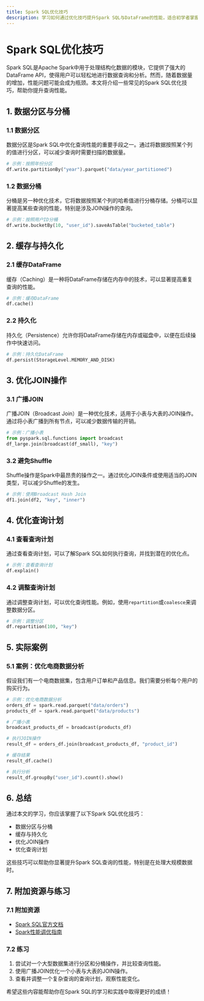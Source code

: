 ```yaml
---
title: Spark SQL优化技巧
description: 学习如何通过优化技巧提升Spark SQL与DataFrame的性能，适合初学者掌握核心优化策略。
---
```


# Spark SQL优化技巧

Spark SQL是Apache Spark中用于处理结构化数据的模块，它提供了强大的DataFrame API，使得用户可以轻松地进行数据查询和分析。然而，随着数据量的增加，性能问题可能会成为瓶颈。本文将介绍一些常见的Spark SQL优化技巧，帮助你提升查询性能。

## 1. 数据分区与分桶

### 1.1 数据分区
数据分区是Spark SQL中优化查询性能的重要手段之一。通过将数据按照某个列的值进行分区，可以减少查询时需要扫描的数据量。

```python
# 示例：按照年份分区
df.write.partitionBy("year").parquet("data/year_partitioned")
```

### 1.2 数据分桶
分桶是另一种优化技术，它将数据按照某个列的哈希值进行分桶存储。分桶可以显著提高某些查询的性能，特别是涉及JOIN操作的查询。

```python
# 示例：按照用户ID分桶
df.write.bucketBy(10, "user_id").saveAsTable("bucketed_table")
```

## 2. 缓存与持久化

### 2.1 缓存DataFrame
缓存（Caching）是一种将DataFrame存储在内存中的技术，可以显著提高重复查询的性能。

```python
# 示例：缓存DataFrame
df.cache()
```

### 2.2 持久化
持久化（Persistence）允许你将DataFrame存储在内存或磁盘中，以便在后续操作中快速访问。

```python
# 示例：持久化DataFrame
df.persist(StorageLevel.MEMORY_AND_DISK)
```

## 3. 优化JOIN操作

### 3.1 广播JOIN
广播JOIN（Broadcast Join）是一种优化技术，适用于小表与大表的JOIN操作。通过将小表广播到所有节点，可以减少数据传输的开销。

```python
# 示例：广播小表
from pyspark.sql.functions import broadcast
df_large.join(broadcast(df_small), "key")
```

### 3.2 避免Shuffle
Shuffle操作是Spark中最昂贵的操作之一。通过优化JOIN条件或使用适当的JOIN类型，可以减少Shuffle的发生。

```python
# 示例：使用Broadcast Hash Join
df1.join(df2, "key", "inner")
```

## 4. 优化查询计划

### 4.1 查看查询计划
通过查看查询计划，可以了解Spark SQL如何执行查询，并找到潜在的优化点。

```python
# 示例：查看查询计划
df.explain()
```

### 4.2 调整查询计划
通过调整查询计划，可以优化查询性能。例如，使用`repartition`或`coalesce`来调整数据分区。

```python
# 示例：调整分区
df.repartition(100, "key")
```

## 5. 实际案例

### 5.1 案例：优化电商数据分析
假设我们有一个电商数据集，包含用户订单和产品信息。我们需要分析每个用户的购买行为。

```python
# 示例：优化电商数据分析
orders_df = spark.read.parquet("data/orders")
products_df = spark.read.parquet("data/products")

# 广播小表
broadcast_products_df = broadcast(products_df)

# 执行JOIN操作
result_df = orders_df.join(broadcast_products_df, "product_id")

# 缓存结果
result_df.cache()

# 执行分析
result_df.groupBy("user_id").count().show()
```

## 6. 总结

通过本文的学习，你应该掌握了以下Spark SQL优化技巧：
- 数据分区与分桶
- 缓存与持久化
- 优化JOIN操作
- 优化查询计划

这些技巧可以帮助你显著提升Spark SQL查询的性能，特别是在处理大规模数据时。

## 7. 附加资源与练习

### 7.1 附加资源
- [Spark SQL官方文档](https://spark.apache.org/docs/latest/sql-programming-guide.html)
- [Spark性能调优指南](https://spark.apache.org/docs/latest/tuning.html)

### 7.2 练习
1. 尝试对一个大型数据集进行分区和分桶操作，并比较查询性能。
2. 使用广播JOIN优化一个小表与大表的JOIN操作。
3. 查看并调整一个复杂查询的查询计划，观察性能变化。

希望这些内容能帮助你在Spark SQL的学习和实践中取得更好的成绩！